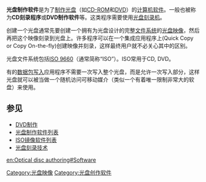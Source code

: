 {{noteTA
|T=zh-cn:光盘制作软件; zh-hk:光碟製作軟件; zh-tw:光碟製作軟體;
|G1=IT
}}
{{Optical disc authoring}}
'''光盘制作软件'''是为了[[光盘制作|制作光盘]]（如[[CD-ROM|CD-ROM]]和[[DVD|DVD]]）的[[计算机软件|计算机软件]]。一般也被称为'''CD刻录程序'''或'''DVD制作软件'''等。这类程序需要使用[[光盘刻录机|光盘刻录机]]。

创建一个光盘通常先要创建一个拥有为光盘设计的完整[[文件系统|文件系统]]的[[光盘映像|光盘映像]]，然后再把这个映像刻录到光盘上。许多程序可以在一个集成应用程序上(Quick Copy or Copy On-the-fly)创建映像并刻录，这样最终用户就不必关心其中的区别。

光盘文件系统包括[[ISO_9660|ISO 9660]]（通常简称“ISO”）。ISO常用于CD, DVD。 

有的[[数据包写入|数据包写入]]应用程序不需要一次写入整个光盘，而是允许一次写入部分，这样光盘就可以被当做一个随机访问可移动媒介（类似一个有着唯一限制非常大的软盘）来使用。

== 参见 ==
* [[DVD制作|DVD制作]]
* [[光盘制作软件列表|光盘制作软件列表]]
* [[ISO镜像软件列表|ISO镜像软件列表]]
* [[光盘刻录技术|光盘刻录技术]]

{{光盘制作软件}}

[[Category:光盘映像|Category:光盘映像]]
[[Category:光盘创作软件|Category:光盘创作软件]]

[[en:Optical_disc_authoring#Software|en:Optical disc authoring#Software]]